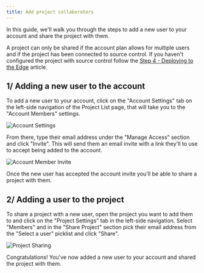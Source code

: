 ```yaml
---
title: Add project collaborators
---
```


In this guide, we'll walk you through the steps to add a new user to your
account and share the project with them.

A project can only be shared if the account plan allows for multiple users and
if the project has been connected to source control. If you haven't configured
the project with source control follow the
[Step 4 - Deploying to the Edge](./step-4-deploying-to-the-edge.md) article.

## 1/ Adding a new user to the account

To add a new user to your account, click on the "Account Settings" tab on the
left-side navigation of the Project List page, that will take you to the
"Account Members" settings.

![Account Settings](https://cdn.zuplo.com/assets/c4f1f2a5-cf2f-4813-8d81-51bd2f742bff.png)

From there, type their email address under the "Manage Access" section and click
"Invite". This will send them an email invite with a link they'll to use to
accept being added to the account.

![Account Member Invite](https://cdn.zuplo.com/assets/24b7b346-c937-4a61-8e3e-dfa9cc1bfdc8.png)

Once the new user has accepted the account invite you'll be able to share a
project with them.

## 2/ Adding a user to the project

To share a project with a new user, open the project you want to add them to and
click on the "Project Settings" tab in the left-side navigation. Select
"Members" and in the "Share Project" section pick their email address from the
"Select a user" picklist and click "Share".

![Project Sharing](https://cdn.zuplo.com/assets/dac41e45-4f5f-4f69-bdf3-a465c103bf88.png)

Congratulations! You've now added a new user to your account and shared the
project with them.
